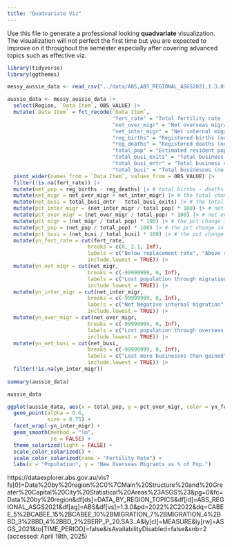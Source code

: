 ```yaml
---
title: "Quadvariate Viz"
---
```


Use this file to generate a professional looking **quadvariate** visualization.  The visualization will not perfect the first time but you are expected to improve on it throughout the semester especially after covering advanced topics such as effective viz.

```r
library(tidyverse)
library(ggthemes)

messy_aussie_data <- read_csv("../data/ABS,ABS_REGIONAL_ASGS2021,1.3.0+CABEE_5+CABEE_15+CABEE_10+MIGRATION_7+MIGRATION_4+BD_3+BD_4+BD_2+ERP_P_20.SA3..A.csv")

aussie_data <- messy_aussie_data |>
  select(Region, `Data Item`, OBS_VALUE) |>
  mutate(`Data Item` = fct_recode(`Data Item`,
                                  "fert_rate" = "Total fertility rate (births per female) (rate)",
                                  "net_over_migr" = "Net overseas migration (no.)",
                                  "net_inter_migr" = "Net internal migration (no.)",
                                  "reg_births" = "Registered births (no.)",
                                  "reg_deaths" = "Registered deaths (no.)",
                                  "total_pop" = "Estimated resident population: Persons (no.)",
                                  "total_busi_exits" = "Total business exits (no.)",
                                  "total_busi_entr" = "Total business entries (no.)",
                                  "total_busi" = "Total businesses (no.)")) |>
  pivot_wider(names_from = `Data Item`, values_from = OBS_VALUE) |>
  filter(!is.na(fert_rate)) |>
  mutate(net_pop = reg_births - reg_deaths) |> # total births - deaths
  mutate(net_migr = net_over_migr + net_inter_migr) |> # the total change in migrants
  mutate(net_busi = total_busi_entr - total_busi_exits) |> # the total change in businesses
  mutate(pct_inter_migr = (net_inter_migr / total_pop) * 100) |> # net internal migration as a percent of total pop
  mutate(pct_over_migr = (net_over_migr / total_pop) * 100) |> # net overseas migration as a percent of total pop
  mutate(pct_migr = (net_migr / total_pop) * 100) |> # the pct change in population by migrants
  mutate(pct_pop = (net_pop / total_pop) * 100) |> # the pct change in population
  mutate(pct_busi = (net_busi / total_busi) * 100) |> # the pct change in businesses
  mutate(yn_fert_rate = cut(fert_rate,
                          breaks = c(0, 2.1, Inf),
                          labels = c("Below replacement rate", "Above replacement rate"),
                          include.lowest = TRUE)) |>
  mutate(yn_net_migr = cut(net_migr,
                          breaks = c(-99999999, 0, Inf),
                          labels = c("Lost population through migration", "Gained population through migration"),
                          include.lowest = TRUE)) |>
  mutate(yn_inter_migr = cut(net_inter_migr,
                          breaks = c(-99999999, 0, Inf),
                          labels = c("Net Negative internal migration", "Net Positive internal migration"),
                          include.lowest = TRUE)) |>
  mutate(yn_over_migr = cut(net_over_migr,
                          breaks = c(-99999999, 0, Inf),
                          labels = c("Lost population through overseas migration", "Gained population through overseas migration"),
                          include.lowest = TRUE)) |>
  mutate(yn_net_busi = cut(net_busi,
                          breaks = c(-99999999, 0, Inf),
                          labels = c("Lost more businesses than gained", "Gained more businesses than lost"),
                          include.lowest = TRUE)) |>
  filter(!is.na(yn_inter_migr))
  
summary(aussie_data)  

aussie_data
```

```r
ggplot(aussie_data, aes(x = total_pop, y = pct_over_migr, color = yn_fert_rate)) +
  geom_point(alpha = 0.6,
             size = 0.75) +
  facet_wrap(~yn_inter_migr) +
  geom_smooth(method = "lm",
              se = FALSE) +
  theme_solarized(light = FALSE) +
  scale_color_solarized() +
  scale_color_solarized(name = "Fertility Rate") +
  labs(x = "Population", y = "New Overseas Migrants as % of Pop.") 
```



https://dataexplorer.abs.gov.au/vis?fs[0]=Data%20by%20region%2C0%7CMain%20Structure%20and%20Greater%20Capital%20City%20Statistical%20Areas%23ASGS%23&pg=0&fc=Data%20by%20region&df[ds]=DATA_BY_REGION_TOPICS&df[id]=ABS_REGIONAL_ASGS2021&df[ag]=ABS&df[vs]=1.3.0&pd=2022%2C2022&dq=CABEE_5%2BCABEE_15%2BCABEE_10%2BMIGRATION_7%2BMIGRATION_4%2BBD_3%2BBD_4%2BBD_2%2BERP_P_20.SA3..A&ly[cl]=MEASURE&ly[rw]=ASGS_2021&to[TIME_PERIOD]=false&isAvailabilityDisabled=false&snb=2 (accessed: April 18th, 2025)
